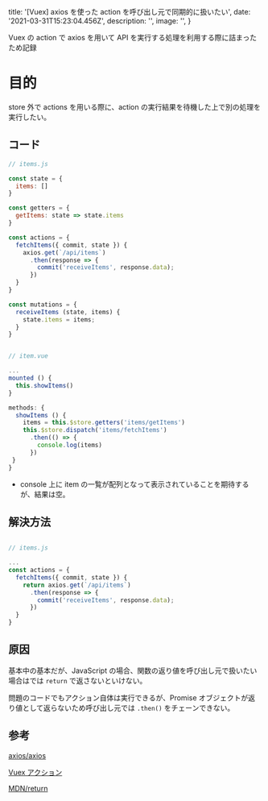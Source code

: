 
  title: '[Vuex] axios を使った action を呼び出し元で同期的に扱いたい',
  date: '2021-03-31T15:23:04.456Z',
  description: '',
  image: '',
}

Vuex の action で axios を用いて API を実行する処理を利用する際に詰まったため記録

# 目的

store 外で actions を用いる際に、action の実行結果を待機した上で別の処理を実行したい。

## コード

``` javascript
// items.js

const state = {
  items: []
}

const getters = {
  getItems: state => state.items
}

const actions = {
  fetchItems({ commit, state }) {
    axios.get(`/api/items`)
      .then(response => {
        commit('receiveItems', response.data);
      })
  }
}

const mutations = {
  receiveItems (state, items) {
    state.items = items;
  }
}


// item.vue

...
mounted () {
  this.showItems()
}

methods: {
  showItems () {
    items = this.$store.getters('items/getItems')
    this.$store.dispatch('items/fetchItems')
      .then(() => {
        console.log(items)
      })
 }
}
```

- console 上に item の一覧が配列となって表示されていることを期待するが、結果は空。

## 解決方法

``` javascript

// items.js

...
const actions = {
  fetchItems({ commit, state }) {
    return axios.get(`/api/items`)
      .then(response => {
        commit('receiveItems', response.data);
      })
  }
}
```


## 原因

基本中の基本だが、JavaScript の場合、関数の返り値を呼び出し元で扱いたい場合はでは `return` で返さないといけない。

問題のコードでもアクション自体は実行できるが、Promise オブジェクトが返り値として返らないため呼び出し元では `.then()` をチェーンできない。


## 参考

[axios/axios](https://github.com/axios/axios)

[Vuex アクション](https://vuex.vuejs.org/ja/guide/actions.html)

[MDN/return](https://developer.mozilla.org/ja/docs/Web/JavaScript/Reference/Statements/return)

